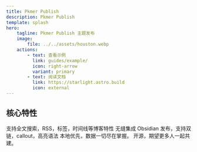 ```yaml
---
title: Pkmer Publish
description: Pkmer Publish 
template: splash
hero:
    tagline: Pkmer Publish 主题发布
    image:
        file: ../../assets/houston.webp
    actions:
        - text: 查看示例
          link: guides/example/
          icon: right-arrow
          variant: primary
        - text: 阅读文档
          link: https://starlight.astro.build
          icon: external
---
```



## 核心特性

<CardGrid stagger>
    <Card title="现代博客系统" icon="pencil">
        支持全文搜索，RSS，标签，时间线等博客特性
    </Card>
    <Card title="与 Obsidian 协同" icon="add-document">
        无缝集成 Obsidian 发布，支持双链，callout，高亮语法
    </Card>
    <Card title="本地优先" icon="setting">
        本地优先，数据一切尽在掌握。
    </Card>
    <Card title="开源共建" icon="open-book">
        开源，期望更多人一起共建。
    </Card>
</CardGrid>
